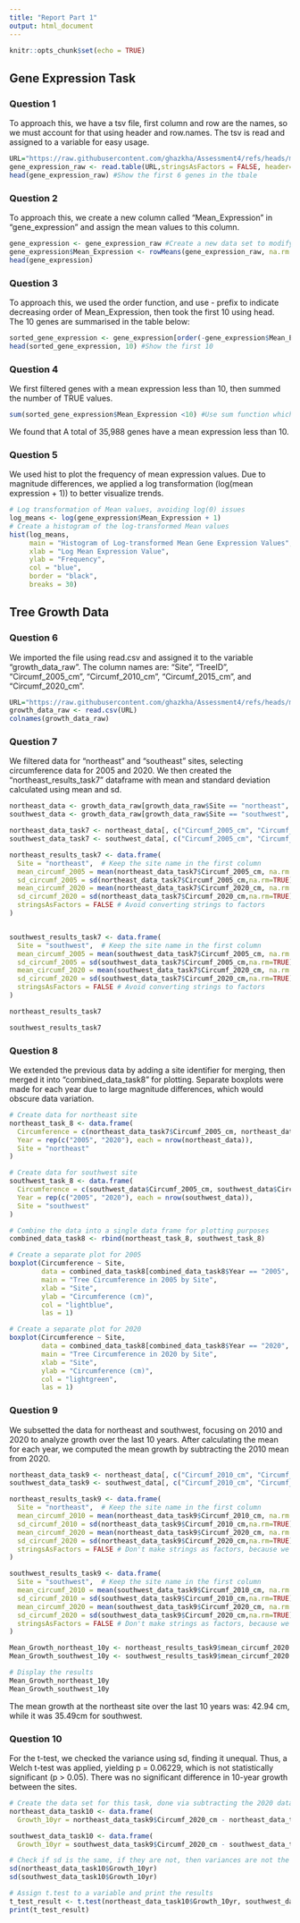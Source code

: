 ```yaml
---
title: "Report Part 1"
output: html_document
---
```


```r
knitr::opts_chunk$set(echo = TRUE)
```
## Gene Expression Task
### Question 1
To approach this, we have a tsv file, first column and row are the names, so we must account for that using header and row.names. The tsv is read and assigned to a variable for easy usage.
```r
URL="https://raw.githubusercontent.com/ghazkha/Assessment4/refs/heads/main/gene_expression.tsv"  
gene_expression_raw <- read.table(URL,stringsAsFactors = FALSE, header=TRUE, row.names=1)  #Reading the URL and formatting it correctly
head(gene_expression_raw) #Show the first 6 genes in the tbale
```

### Question 2
To approach this, we create a new column called "Mean_Expression" in "gene_expression" and  assign the mean values to this column. 
```r
gene_expression <- gene_expression_raw #Create a new data set to modify, leave the original
gene_expression$Mean_Expression <- rowMeans(gene_expression_raw, na.rm = TRUE) #Finding the means of the rows, remove the empty values
head(gene_expression)
```


### Question 3
To approach this, we used the order function, and use - prefix to indicate decreasing order of Mean_Expression, then took the first 10 using head. The 10 genes are summarised in the table below:
```r
sorted_gene_expression <- gene_expression[order(-gene_expression$Mean_Expression), ] #Using the order function, sort the Mean expression in decreasing order
head(sorted_gene_expression, 10) #Show the first 10
```

### Question 4
We first filtered genes with a mean expression less than 10, then summed the number of TRUE values.
```r
sum(sorted_gene_expression$Mean_Expression <10) #Use sum function which counts the number of TRUE expressions, each row with Mean_Expression less than 10 will be TRUE
```
We found that A total of 35,988 genes have a mean expression less than 10.

### Question 5

We used hist to plot the frequency of mean expression values. Due to magnitude differences, we applied a log transformation (log(mean expression + 1)) to better visualize trends.

```r
# Log transformation of Mean values, avoiding log(0) issues
log_means <- log(gene_expression$Mean_Expression + 1)
# Create a histogram of the log-transformed Mean values
hist(log_means, 
     main = "Histogram of Log-transformed Mean Gene Expression Values", 
     xlab = "Log Mean Expression Value", 
     ylab = "Frequency", 
     col = "blue", 
     border = "black", 
     breaks = 30)

```

## Tree Growth Data

### Question 6

We imported the file using read.csv and assigned it to the variable "growth_data_raw". The column names are: "Site", "TreeID", "Circumf_2005_cm", "Circumf_2010_cm", "Circumf_2015_cm", and "Circumf_2020_cm".

```r
URL="https://raw.githubusercontent.com/ghazkha/Assessment4/refs/heads/main/growth_data.csv"
growth_data_raw <- read.csv(URL)
colnames(growth_data_raw)
```

### Question 7
We filtered data for "northeast" and "southeast" sites, selecting circumference data for 2005 and 2020. We then created the "northeast_results_task7" dataframe with mean and standard deviation calculated using mean and sd.

```r
northeast_data <- growth_data_raw[growth_data_raw$Site == "northeast", ] #Subsetting all the northeast data
southwest_data <- growth_data_raw[growth_data_raw$Site == "southwest", ] #Subsetting all the southwest data

northeast_data_task7 <- northeast_data[, c("Circumf_2005_cm", "Circumf_2020_cm")] #Subsetting the start (2005) and end (2020) for northeast
southwest_data_task7 <- southwest_data[, c("Circumf_2005_cm", "Circumf_2020_cm")] #Subsetting the start (2005) and end (2020) for southwest

northeast_results_task7 <- data.frame(
  Site = "northeast",  # Keep the site name in the first column
  mean_circumf_2005 = mean(northeast_data_task7$Circumf_2005_cm, na.rm = TRUE),
  sd_circumf_2005 = sd(northeast_data_task7$Circumf_2005_cm,na.rm=TRUE),
  mean_circumf_2020 = mean(northeast_data_task7$Circumf_2020_cm, na.rm = TRUE),
  sd_circumf_2020 = sd(northeast_data_task7$Circumf_2020_cm,na.rm=TRUE),
  stringsAsFactors = FALSE # Avoid converting strings to factors
)


southwest_results_task7 <- data.frame(
  Site = "southwest",  # Keep the site name in the first column
  mean_circumf_2005 = mean(southwest_data_task7$Circumf_2005_cm, na.rm = TRUE),
  sd_circumf_2005 = sd(southwest_data_task7$Circumf_2005_cm,na.rm=TRUE),
  mean_circumf_2020 = mean(southwest_data_task7$Circumf_2020_cm, na.rm = TRUE),
  sd_circumf_2020 = sd(southwest_data_task7$Circumf_2020_cm,na.rm=TRUE),
  stringsAsFactors = FALSE # Avoid converting strings to factors
)

northeast_results_task7

southwest_results_task7
```

### Question 8
We extended the previous data by adding a site identifier for merging, then merged it into "combined_data_task8" for plotting. Separate boxplots were made for each year due to large magnitude differences, which would obscure data variation.

```r
# Create data for northeast site
northeast_task_8 <- data.frame(
  Circumference = c(northeast_data_task7$Circumf_2005_cm, northeast_data_task7$Circumf_2020_cm),
  Year = rep(c("2005", "2020"), each = nrow(northeast_data)),
  Site = "northeast"
)

# Create data for southwest site
southwest_task_8 <- data.frame(
  Circumference = c(southwest_data$Circumf_2005_cm, southwest_data$Circumf_2020_cm),
  Year = rep(c("2005", "2020"), each = nrow(southwest_data)),
  Site = "southwest"
)

# Combine the data into a single data frame for plotting purposes
combined_data_task8 <- rbind(northeast_task_8, southwest_task_8)

# Create a separate plot for 2005
boxplot(Circumference ~ Site,
        data = combined_data_task8[combined_data_task8$Year == "2005", ],
        main = "Tree Circumference in 2005 by Site",
        xlab = "Site",
        ylab = "Circumference (cm)",
        col = "lightblue",
        las = 1)

# Create a separate plot for 2020
boxplot(Circumference ~ Site,
        data = combined_data_task8[combined_data_task8$Year == "2020", ],
        main = "Tree Circumference in 2020 by Site",
        xlab = "Site",
        ylab = "Circumference (cm)",
        col = "lightgreen",
        las = 1)
```

### Question 9
We subsetted the data for northeast and southwest, focusing on 2010 and 2020 to analyze growth over the last 10 years. After calculating the mean for each year, we computed the mean growth by subtracting the 2010 mean from 2020.

```r
northeast_data_task9 <- northeast_data[, c("Circumf_2010_cm", "Circumf_2020_cm")] # Subset the 2010 and 2020 data for northeast
southwest_data_task9 <- southwest_data[, c("Circumf_2010_cm", "Circumf_2020_cm")]# Subset the 2010 and 2020 data for southwest

northeast_results_task9 <- data.frame(
  Site = "northeast",  # Keep the site name in the first column
  mean_circumf_2010 = mean(northeast_data_task9$Circumf_2010_cm, na.rm = TRUE),
  sd_circumf_2010 = sd(northeast_data_task9$Circumf_2010_cm,na.rm=TRUE),
  mean_circumf_2020 = mean(northeast_data_task9$Circumf_2020_cm, na.rm = TRUE),
  sd_circumf_2020 = sd(northeast_data_task9$Circumf_2020_cm,na.rm=TRUE),
  stringsAsFactors = FALSE # Don't make strings as factors, because we have site name
)

southwest_results_task9 <- data.frame(
  Site = "southwest",  # Keep the site name in the first column
  mean_circumf_2010 = mean(southwest_data_task9$Circumf_2010_cm, na.rm = TRUE),
  sd_circumf_2010 = sd(southwest_data_task9$Circumf_2010_cm,na.rm=TRUE),
  mean_circumf_2020 = mean(southwest_data_task9$Circumf_2020_cm, na.rm = TRUE),
  sd_circumf_2020 = sd(southwest_data_task9$Circumf_2020_cm,na.rm=TRUE),
  stringsAsFactors = FALSE # Don't make strings as factors, because we have site name
)

Mean_Growth_northeast_10y <- northeast_results_task9$mean_circumf_2020 - northeast_results_task9$mean_circumf_2010 # Subtraction of 2020 and 2010 mean data
Mean_Growth_southwest_10y <- southwest_results_task9$mean_circumf_2020 - southwest_results_task9$mean_circumf_2010 # Subtraction of 2020 and 2010 mean data

# Display the results
Mean_Growth_northeast_10y
Mean_Growth_southwest_10y
```
The mean growth at the northeast site over the last 10 years was: 42.94 cm, while it was 35.49cm for southwest.

### Question 10
For the t-test, we checked the variance using sd, finding it unequal. Thus, a Welch t-test was applied, yielding p = 0.06229, which is not statistically significant (p > 0.05). There was no significant difference in 10-year growth between the sites.

```r
# Create the data set for this task, done via subtracting the 2020 data from the 2010 data for growth over 10 years
northeast_data_task10 <- data.frame(
  Growth_10yr = northeast_data_task9$Circumf_2020_cm - northeast_data_task9$Circumf_2010_cm)

southwest_data_task10 <- data.frame(
  Growth_10yr = southwest_data_task9$Circumf_2020_cm - southwest_data_task9$Circumf_2010_cm)

# Check if sd is the same, if they are not, then variances are not the same for t-test
sd(northeast_data_task10$Growth_10yr)
sd(southwest_data_task10$Growth_10yr)

# Assign t.test to a variable and print the results
t_test_result <- t.test(northeast_data_task10$Growth_10yr, southwest_data_task10$Growth_10yr)
print(t_test_result)
```



